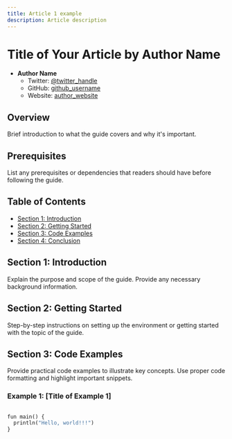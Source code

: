 ```yaml
---
title: Article 1 example
description: Article description
---
```



# Title of Your Article by Author Name

- **Author Name**
  - Twitter: [@twitter_handle](https://twitter.com/twitter_handle)
  - GitHub: [github_username](https://github.com/github_username)
  - Website: [author_website](https://www.authorwebsite.com)

## Overview

Brief introduction to what the guide covers and why it's important.

## Prerequisites

List any prerequisites or dependencies that readers should have before following the guide.

## Table of Contents

- [Section 1: Introduction](#section-1-introduction)
- [Section 2: Getting Started](#section-2-getting-started)
- [Section 3: Code Examples](#section-3-code-examples)
- [Section 4: Conclusion](#section-4-conclusion)

## Section 1: Introduction

Explain the purpose and scope of the guide. Provide any necessary background information.

## Section 2: Getting Started

Step-by-step instructions on setting up the environment or getting started with the topic of the guide.

## Section 3: Code Examples

Provide practical code examples to illustrate key concepts. Use proper code formatting and highlight important snippets.

### Example 1: [Title of Example 1]

```python filename="example.py"

fun main() {
  println("Hello, world!!!")
}


```


